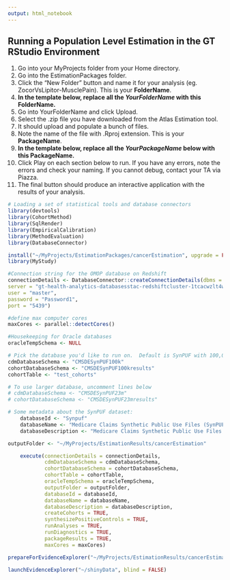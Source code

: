 ```yaml
---
output: html_notebook
---
```


## Running a Population Level Estimation in the GT RStudio Environment ##
1. Go into your MyProjects folder from your Home directory.
2. Go into the EstimationPackages folder.
3. Click the "New Folder" button and name it for your analysis (eg. ZocorVsLipitor-MusclePain). This is your **FolderName**.
4. **In the template below, replace all the *YourFolderName* with this FolderName.**
5. Go into YourFolderName and click Upload.
6. Select the .zip file you have downloaded from the Atlas Estimation tool.
7. It should upload and populate a bunch of files.  
8. Note the name of the file with .Rproj extension.  This is your **PackageName**.
9. **In the template below, replace all the *YourPackageName* below with this PackageName.**
10. Click Play on each section below to run.  If you have any errors, note the errors and check your naming.  If you cannot debug, contact your TA via Piazza.
11. The final button should produce an interactive application with the results of your analysis.

```r
# Loading a set of statistical tools and database connectors
library(devtools)
library(CohortMethod)
library(SqlRender)
library(EmpiricalCalibration)
library(MethodEvaluation)
library(DatabaseConnector)
```


```r
install("~/MyProjects/EstimationPackages/cancerEstimation", upgrade = FALSE)
library(MyStudy)
```


```r
#Connection string for the OMOP database on Redshift
connectionDetails <- DatabaseConnector::createConnectionDetails(dbms = "redshift",
server = "gt-health-analytics-databasesstac-redshiftcluster-1tcacwzlt4w3n.cytuooiy3omo.us-east-1.redshift.amazonaws.com/mycdm",
user = "master",
password = "Password1",
port = "5439")

#define max computer cores
maxCores <- parallel::detectCores()

#Housekeeping for Oracle databases
oracleTempSchema <- NULL
```

```r
# Pick the database you'd like to run on.  Default is SynPUF with 100,000 patients
cdmDatabaseSchema <- "CMSDESynPUF100k"
cohortDatabaseSchema <- "CMSDESynPUF100kresults"
cohortTable <- "test_cohorts"

# To use larger database, uncomment lines below
# cdmDatabaseSchema <- "CMSDESynPUF23m"
# cohortDatabaseSchema <- "CMSDESynPUF23mresults"
```

```r
# Some metadata about the SynPUF dataset:
	databaseId <- "Synpuf"
	databaseName <- "Medicare Claims Synthetic Public Use Files (SynPUFs)"
	databaseDescription <- "Medicare Claims Synthetic Public Use Files (SynPUFs) were created to allow interested parties to gain familiarity using Medicare claims data while protecting beneficiary privacy. These files are intended to promote development of software and applications that utilize files in this format, train researchers on the use and complexities of Centers for Medicare and Medicaid Services (CMS) claims, and support safe data mining innovations. The SynPUFs were created by combining randomized information from multiple unique beneficiaries and changing variable values. This randomization and combining of beneficiary information ensures privacy of health information."
```

```r
outputFolder <- "~/MyProjects/EstimationResults/cancerEstimation"
```

```r
	execute(connectionDetails = connectionDetails,
            cdmDatabaseSchema = cdmDatabaseSchema,
            cohortDatabaseSchema = cohortDatabaseSchema,
            cohortTable = cohortTable,
            oracleTempSchema = oracleTempSchema,
            outputFolder = outputFolder,
            databaseId = databaseId,
            databaseName = databaseName,
            databaseDescription = databaseDescription,
            createCohorts = TRUE,
            synthesizePositiveControls = TRUE,
            runAnalyses = TRUE,
            runDiagnostics = TRUE,
            packageResults = TRUE,
            maxCores = maxCores)
```

```r
prepareForEvidenceExplorer("~/MyProjects/EstimationResults/cancerEstimation/export/ResultsSynpuf.zip", "~/shinyData")

launchEvidenceExplorer("~/shinyData", blind = FALSE)
```

